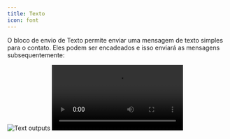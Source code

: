 ```yaml
---
title: Texto
icon: font
---
```


O bloco de envio de Texto permite enviar uma mensagem de texto simples para o contato. Eles podem ser encadeados e isso enviará as mensagens subsequentemente:

<Tabs>
  <Tab title="Fluxo">
    <Frame style={{ maxWidth: '400px' }}>
      <img
        src="/images/automation/blocks/outputs/text-block.png"
        alt="Text outputs"
        className="rounded-lg"
      />
    </Frame>
  </Tab>
  <Tab title="Conversa">
    <video
      style={{ maxWidth: '400px' }}
      controls
      autoPlay
      className="rounded-lg"
      src="/images/automation/blocks/outputs/text-chat.mp4"
    ></video>
  </Tab>
</Tabs>
